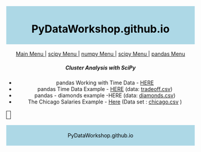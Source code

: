 <style>
#header {
    background-color:lightblue;
    color:black;
    text-align:center;
    padding:5px;
}
#nav {
    line-height:30px;
    background-color:#eeeeee;
    height:300px;
    width:100px;
    float:left;
    padding:5px; 
}
#section {
    width:550px;
    float:left;
    padding:10px; 
}
#footer {
    background-color:lightblue;
    color:black;
    clear:both;
    text-align:center;
    padding:5px; 
}
</style>

<body>

<div id="header">
<h1>PyDataWorkshop.github.io</h1>
</div>
<br><center>
<style type="text/css">
.tg  {border-collapse:collapse;border-spacing:1;}
.tg td{font-family:Arial, sans-serif;font-size:14px;padding:10px 5px;border-style:solid;border-width:1px;overflow:hidden;word-break:normal;}
.tg th{font-family:Arial, sans-serif;font-size:14px;font-weight:normal;padding:10px 5px;border-style:solid;border-width:1px;overflow:hidden;word-break:normal;}
.tg .tg-b44r{background-color:#cbcefb;vertical-align:top}
.tg .tg-fqpo{background-color:#cbcefb}
</style>

<a href=PyDataWorkshop.github.io"> Main Menu </a> | <a href=PyDataWorkshop.github.io/scipy"> scipy Menu </a> | <a href=PyDataWorkshop.github.io/numpy"> numpy Menu </a> | <a href=PyDataWorkshop.github.io/scipy"> scipy Menu </a> | <a href="index.html"> pandas Menu </a>
<h5>Cluster Analysis with SciPy </h5>


<style type="text/css">
.tg  {border-collapse:collapse;border-spacing:0;}
.tg td{font-family:Arial, sans-serif;font-size:14px;padding:10px 5px;border-style:solid;border-width:1px;overflow:hidden;word-break:normal;}
.tg th{font-family:Arial, sans-serif;font-size:14px;font-weight:normal;padding:10px 5px;border-style:solid;border-width:1px;overflow:hidden;word-break:normal;}
.tg .tg-yw4l{vertical-align:top}
</style>
<table class="tg">
  <tr>
    <th class="tg-yw4l"></th>
<ul>
	<li>pandas Working with Time Data - <a href="http://pandas.pydata.org/pandas-docs/stable/groupby.html" target="_blank">HERE</a></li>
	<li>pandas Time Data Example - <a href="https://dl.dropboxusercontent.com/u/6044937/PyData/pandasGroupBy.pdf" target="_blank">HERE</a> (data: <a href="https://dl.dropboxusercontent.com/u/6044937/Data%20Sets/TradeoffData.csv" target="_blank">tradeoff.csv</a>)</li>
	<li>pandas - diamonds example -HERE (data: <a href="https://dl.dropboxusercontent.com/u/6044937/Data%20Sets/diamonds.csv" target="_blank">diamonds.csv</a>)</li>
	<li>The Chicago Salaries Example - <a href="https://dl.dropboxusercontent.com/u/6044937/PyData/pandas/ChicagoSalaries/ChicagoSalaries.pdf" target="_blank">Here</a> (Data set : <a href="https://dl.dropboxusercontent.com/u/6044937/Data%20Sets/chicago.csv" target="_blank">chicago.csv</a> )
</ul>

  </tr>
</table>






<div id="footer">
PyDataWorkshop.github.io
</div>

</body>
